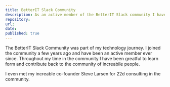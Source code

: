 ```yaml
---
title: BetterIT Slack Community 
description: As an active member of the BetterIT Slack community I have contributed to the community in a number of ways.
repository: 
url: 
date: 
published: true
---
```


The BetterIT Slack Community was part of my technology journey. I joined the community a few years ago and have been an active member ever since. Throughout my time in the community I have been greatful to learn form and contribute back to the community of increabile people. 

I even met my increable co-founder Steve Larsen for 22d consulting in the community.